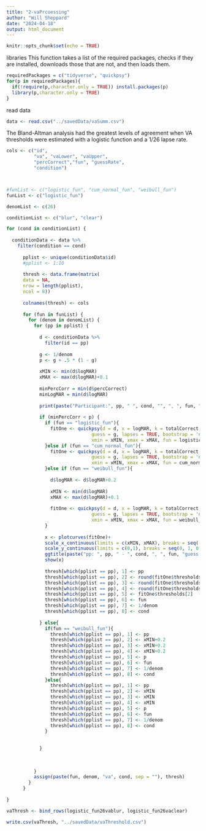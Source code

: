 ```yaml
---
title: "2-vaPrcoessing"
author: "Will Sheppard"
date: "2024-04-18"
output: html_document
---
```


```r
knitr::opts_chunk$set(echo = TRUE)
```

libraries
This function takes a list of the required packages, checks if they are installed, downloads those that are not, and then loads them.

```r

requiredPackages = c("tidyverse", "quickpsy")
for(p in requiredPackages){
  if(!require(p,character.only = TRUE)) install.packages(p)
  library(p,character.only = TRUE)
}

```

read data 
```r
data <- read.csv("../savedData/vaSumm.csv")

```

The Bland-Altman analysis had the greatest levels of agreement when VA thresholds were estimated with a logistic function and a 1/26 lapse rate. 
```r

cols <- c("id",
          "va", "vaLower", "vaUpper",
          "percCorrect","fun", "guessRate",
          "condition")



#funList <- c("logistic_fun", "cum_normal_fun", "weibull_fun")
funList <- c("logistic_fun")

denomList <- c(26)

conditionList <- c("blur", "clear")

for (cond in conditionList) {
  
  conditionData <- data %>%
    filter(condition == cond)
      
      pplist <- unique(conditionData$id)
      #pplist <- 1:10
      
      thresh <- data.frame(matrix(
      data = NA,
      nrow = length(pplist),
      ncol = 8))
      
      colnames(thresh) <- cols
      
      for (fun in funList) {
        for (denom in denomList) {
          for (pp in pplist) {
            
            d <- conditionData %>%
              filter(id == pp)
            
            g <- 1/denom
            p <- g + .5 * (1 - g)
            
            xMIN <- min(d$logMAR)
            xMAX <- max(d$logMAR)+0.1
            
            minPercCorr = min(d$percCorrect)
            minLogMAR = min(d$logMAR)
            
            print(paste("Participant:", pp, " ", cond, "", ", ", fun, "", ", Guess rate: 1/", denom, sep = ""))
            
            if (minPercCorr < p) {
              if (fun == "logistic_fun"){
                fitOne <- quickpsy(d = d, x = logMAR, k = totalCorrect, n = totalAttempt,
                               guess = g, lapses = TRUE, bootstrap = 'nonparametric',
                               xmin = xMIN, xmax = xMAX, fun = logistic_fun)
              }else if (fun == "cum_normal_fun"){
                fitOne <- quickpsy(d = d, x = logMAR, k = totalCorrect, n = totalAttempt,
                               guess = g, lapses = TRUE, bootstrap = 'nonparametric',
                               xmin = xMIN, xmax = xMAX, fun = cum_normal_fun)
              }else if (fun == "weibull_fun"){
                
                d$logMAR <- d$logMAR+0.2
                
                xMIN <- min(d$logMAR)
                xMAX <- max(d$logMAR)+0.1
                
                fitOne <- quickpsy(d = d, x = logMAR, k = totalCorrect, n = totalAttempt,
                               guess = g, lapses = TRUE, bootstrap = 'nonparametric',
                               xmin = xMIN, xmax = xMAX, fun = weibull_fun)
              }
              
              x <- plotcurves(fitOne)+
              scale_x_continuous(limits = c(xMIN, xMAX), breaks = seq(-0.2, xMAX, 0.1))+
              scale_y_continuous(limits = c(0,1), breaks = seq(0, 1, 0.1))+
              ggtitle(paste("pp: ", pp, " - ", cond, ", ", fun, "guess rate 1/", denom))
              show(x)
            
              thresh[which(pplist == pp), 1] <- pp
              thresh[which(pplist == pp), 2] <- round(fitOne$thresholds[1], digits = 2)
              thresh[which(pplist == pp), 3] <- round(fitOne$thresholds[3], digits = 2)
              thresh[which(pplist == pp), 4] <- round(fitOne$thresholds[4], digits = 2)
              thresh[which(pplist == pp), 5] <- fitOne$thresholds[2]
              thresh[which(pplist == pp), 6] <- fun
              thresh[which(pplist == pp), 7] <- 1/denom
              thresh[which(pplist == pp), 8] <- cond
            
            } else{
              if(fun == "weibull_fun"){
                thresh[which(pplist == pp), 1] <- pp
                thresh[which(pplist == pp), 2] <- xMIN+0.2
                thresh[which(pplist == pp), 3] <- xMIN+0.2
                thresh[which(pplist == pp), 4] <- xMIN+0.2
                thresh[which(pplist == pp), 5] <- p
                thresh[which(pplist == pp), 6] <- fun
                thresh[which(pplist == pp), 7] <- 1/denom
                thresh[which(pplist == pp), 8] <- cond
              }else{
                thresh[which(pplist == pp), 1] <- pp
                thresh[which(pplist == pp), 2] <- xMIN
                thresh[which(pplist == pp), 3] <- xMIN
                thresh[which(pplist == pp), 4] <- xMIN
                thresh[which(pplist == pp), 5] <- p
                thresh[which(pplist == pp), 6] <- fun
                thresh[which(pplist == pp), 7] <- 1/denom
                thresh[which(pplist == pp), 8] <- cond
              }
              
                
            }
              
            
            
          }
          assign(paste(fun, denom, "va", cond, sep = ""), thresh)
        }
      }
  
}

vaThresh <- bind_rows(logistic_fun26vablur, logistic_fun26vaclear)
```

```r

write.csv(vaThresh, "../savedData/vaThreshold.csv")
```